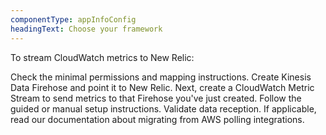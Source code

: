 ```yaml
---
componentType: appInfoConfig
headingText: Choose your framework
---
```


To stream CloudWatch metrics to New Relic:

Check the minimal permissions and mapping instructions.
Create Kinesis Data Firehose and point it to New Relic.
Next, create a CloudWatch Metric Stream to send metrics to that Firehose you've just created.
Follow the guided or manual setup instructions.
Validate data reception.
If applicable, read our documentation about migrating from AWS polling integrations.

